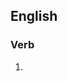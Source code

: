 {{also|réincarnâtes}}

==English==

===Verb===
{{head|en|verb form}}

# {{en-third-person singular of|reincarnate}}